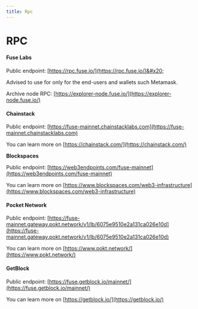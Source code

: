 ```yaml
---
title: Rpc
---
```

# RPC

#### Fuse Labs

Public endpoint: [https://rpc.fuse.io/](https://rpc.fuse.io/)​&#x20;

Advised to use for only for the end-users and wallets such Metamask.

Archive node RPC:  [https://explorer-node.fuse.io/](https://explorer-node.fuse.io/)

#### Chainstack

Public endpoint:  [https://fuse-mainnet.chainstacklabs.com](https://fuse-mainnet.chainstacklabs.com)

You can learn more on [https://chainstack.com/](https://chainstack.com/)

**Blockspaces**

Public endpoint:  [https://web3endpoints.com/fuse-mainnet](https://web3endpoints.com/fuse-mainnet)

You can learn more on [https://www.blockspaces.com/web3-infrastructure](https://www.blockspaces.com/web3-infrastructure)

#### Pocket Network

Public endpoint: [https://fuse-mainnet.gateway.pokt.network/v1/lb/6075e9510e2a131ca026e10d](https://fuse-mainnet.gateway.pokt.network/v1/lb/6075e9510e2a131ca026e10d)​

You can learn more on [https://www.pokt.network/](https://www.pokt.network/)

#### GetBlock

Public endpoint: [https://fuse.getblock.io/mainnet/](https://fuse.getblock.io/mainnet/)

You can learn more on [https://getblock.io/](https://getblock.io/)
